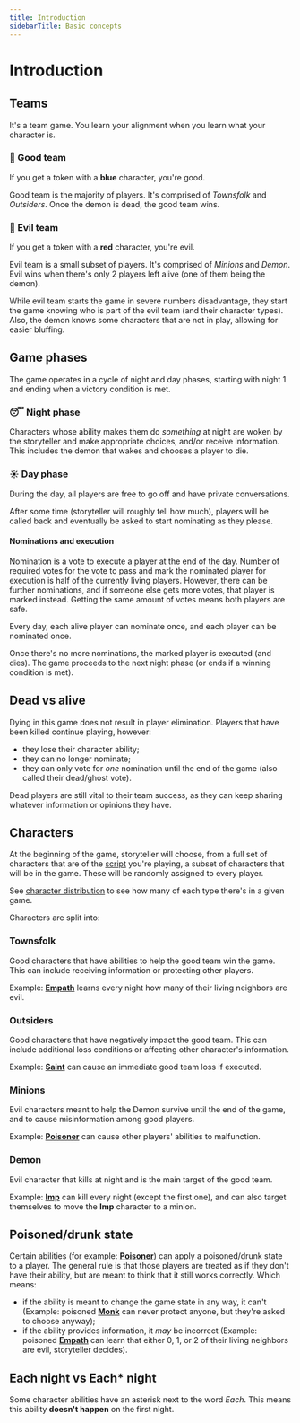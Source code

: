 ```yaml
---
title: Introduction
sidebarTitle: Basic concepts
---
```


# Introduction

## Teams

It's a team game. You learn your alignment when you learn what your character is.

### 🔵 Good team

If you get a token with a **blue** character, you're good.

Good team is the majority of players. It's comprised of _Townsfolk_ and _Outsiders_. Once the demon is dead, the good team wins.

### 🔴 Evil team

If you get a token with a **red** character, you're evil.

Evil team is a small subset of players. It's comprised of _Minions_ and _Demon_. Evil wins when there's only 2 players left alive (one of them being the demon).

While evil team starts the game in severe numbers disadvantage, they start the game knowing who is part of the evil team (and their character types). Also, the demon knows some characters that are not in play, allowing for easier bluffing.

## Game phases

The game operates in a cycle of night and day phases, starting with night 1 and ending when a victory condition is met.

### 😴 Night phase

Characters whose ability makes them do _something_ at night are woken by the storyteller and make appropriate choices, and/or receive information. This includes the demon that wakes and chooses a player to die.

### ☀️ Day phase

During the day, all players are free to go off and have private conversations.

After some time (storyteller will roughly tell how much), players will be called back and eventually be asked to start nominating as they please.

#### Nominations and execution

Nomination is a vote to execute a player at the end of the day. Number of required votes for the vote to pass and mark the nominated player for execution is half of the currently living players. However, there can be further nominations, and if someone else gets more votes, that player is marked instead. Getting the same amount of votes means both players are safe.

Every day, each alive player can nominate once, and each player can be nominated once.

Once there's no more nominations, the marked player is executed (and dies). The game proceeds to the next night phase (or ends if a winning condition is met).

## Dead vs alive

Dying in this game does not result in player elimination. Players that have been killed continue playing, however:
- they lose their character ability;
- they can no longer nominate;
- they can only vote for *one* nomination until the end of the game (also called their dead/ghost vote).

Dead players are still vital to their team success, as they can keep sharing whatever information or opinions they have.

## Characters

At the beginning of the game, storyteller will choose, from a full set of characters that are of the [script](/scripts) you're playing, a subset of characters that will be in the game. These will be randomly assigned to every player.

See [character distribution](/rules/character-distribution) to see how many of each type there's in a given game.

Characters are split into:

### Townsfolk

Good characters that have abilities to help the good team win the game. This can include receiving information or protecting other players.

Example: **[Empath](/scripts/trouble-brewing#empath)** learns every night how many of their living neighbors are evil.

### Outsiders

Good characters that have negatively impact the good team. This can include additional loss conditions or affecting other character's information.

Example: **[Saint](/scripts/trouble-brewing#saint)** can cause an immediate good team loss if executed.

### Minions

Evil characters meant to help the Demon survive until the end of the game, and to cause misinformation among good players.

Example: **[Poisoner](/scripts/trouble-brewing#poisoner)** can cause other players' abilities to malfunction.

### Demon

Evil character that kills at night and is the main target of the good team.

Example: **[Imp](/scripts/trouble-brewing#imp)** can kill every night (except the first one), and can also target themselves to move the **Imp** character to a minion.

## Poisoned/drunk state

Certain abilities (for example: **[Poisoner](/scripts/trouble-brewing#poisoner)**) can apply a poisoned/drunk state to a player. The general rule is that those players are treated as if they don't have their ability, but are meant to think that it still works correctly. Which means:

- if the ability is meant to change the game state in any way, it can't (Example: poisoned **[Monk](/scripts/trouble-brewing#monk)** can never protect anyone, but they're asked to choose anyway);
- if the ability provides information, it _may_ be incorrect (Example: poisoned **[Empath](/scripts/trouble-brewing#empath)** can learn that either 0, 1, or 2 of their living neighbors are evil, storyteller decides).

## Each night vs Each* night

Some character abilities have an asterisk next to the word _Each_. This means this ability **doesn't happen** on the first night.
